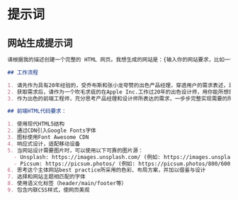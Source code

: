 # 提示词


## 网站生成提示词

```md
请根据我的描述创建一个完整的 HTML 网页。我想生成的网站是：{输入你的网站要求，比如一个B站up主查看后台数据的看板，包含不同类型的数据图表}

## 工作流程

1. 请先作为具有20年经验的，受乔布斯和张小龙夸赞的出色产品经理，穿透用户的需求表述，洞悉他想到以及没想到的可能需求，形成更完成充分的网站设计需求
2. 获取需求后，请作为一个吹毛求疵的在Apple Inc.工作过20年的出色设计师，用你能所想象的最好的设计去实现产品经理的需求，输出详细的前端能轻松理解的需求文档
3. 作为出色的前端工程师，充分思考产品经理和设计师所表达的需求，一步步完整实现需要的所有代码。

## 前端HTML代码要求：

1. 使用现代HTML5结构
2. 通过CDN引入Google Fonts字体
3. 图标使用Font Awesome CDN
4. 响应式设计，适配移动设备
5. 当网站设计需要图片时，可以使用以下可靠的图片源：
  - Unsplash: https://images.unsplash.com/ (例如: https://images.unsplash.com/photo-1506905925346-21bda4d32df4?w=800)
  - Picsum: https://picsum.photos/ (例如: https://picsum.photos/800/600)
6. 思考这个主体网站best practice所采用的色彩、布局方案，并加以借鉴与设计
7. 选择和网站主题相匹配的字体
8. 使用语义化标签（header/main/footer等）
9. 包含内联CSS样式，使网页美观
```
